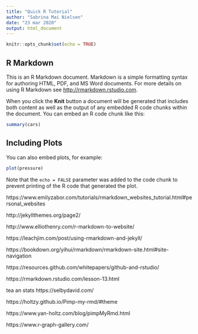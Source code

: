 ```yaml
---
title: "Quick R Tutorial"
author: "Sabrina Mai Nielsen"
date: "23 mar 2020"
output: html_document
---
```


```r
knitr::opts_chunk$set(echo = TRUE)
```

## R Markdown

This is an R Markdown document. Markdown is a simple formatting syntax for authoring HTML, PDF, and MS Word documents. For more details on using R Markdown see <http://rmarkdown.rstudio.com>.

When you click the **Knit** button a document will be generated that includes both content as well as the output of any embedded R code chunks within the document. You can embed an R code chunk like this:

```r
summary(cars)
```

## Including Plots

You can also embed plots, for example:

```r
plot(pressure)
```

Note that the `echo = FALSE` parameter was added to the code chunk to prevent printing of the R code that generated the plot.



https://www.emilyzabor.com/tutorials/rmarkdown_websites_tutorial.html#personal_websites

http://jekyllthemes.org/page2/

http://www.elliothenry.com/r-markdown-to-website/

https://leachjim.com/post/using-rmarkdown-and-jekyll/


https://bookdown.org/yihui/rmarkdown/rmarkdown-site.html#site-navigation

https://resources.github.com/whitepapers/github-and-rstudio/

https://rmarkdown.rstudio.com/lesson-13.html


tea an stats https://selbydavid.com/

https://holtzy.github.io/Pimp-my-rmd/#theme

https://www.yan-holtz.com/blog/pimpMyRmd.html

https://www.r-graph-gallery.com/



